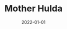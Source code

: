 ---
cover: "./image.png"
date: "2022-01-01"
title: "Mother Hulda"
defer: false
slug: "/mother"
areas: 
  - .
---